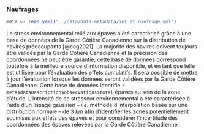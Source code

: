 ### Naufrages

```r
meta <- read_yaml("../data/data-metadata/int_st_naufrage.yml")
```

Le stress environnemental relié aux épaves a été caractérisé grâce à une base de données de la Garde Côtière Canadienne sur la distribution de navires préoccupants [@ccg2021]. La majorité des navires doivent toujours être validés par la Garde Côtière Canadienne et la précision des coordonnées ne peut être garantie; cette base de données correspond toutefois à la meilleure source d'information disponible, et en tant que telle est utilisée pour l'évaluation des effets cumulatifs. Il sera possible de mettre à jour l'évaluation lorsque les données seront validées par la Garde Côtière Canadienne. Cette base de données identifie `r meta$dataDescription$observations$total` épaves au sein de la zone d'étude. L'intensité de ce stresseur environnemental a été caractérisée à l'aide d'un lissage gaussien -- *i.e.* méthode d'interpolation basée sur une distribution normale -- de 3 $km$ afin d'identifier les zones potentiellement soumises aux effets des épaves et pour considérer l'incertitude des coordonnées des épaves relevées par la Garde Côtière Canadienne.


<!--
Accidents :
  https://experience.arcgis.com/experience/e6c0109adecc41dd9172ab2b12dc0627
  https://clearseas.org/fr/
-->
